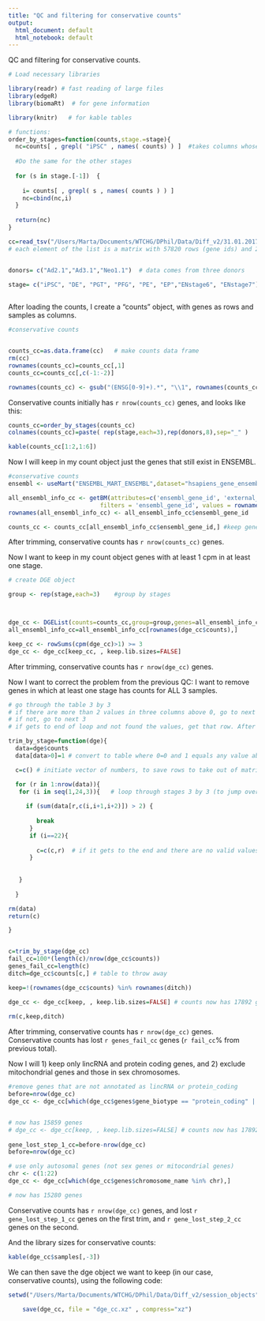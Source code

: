 ```yaml
---
title: "QC and filtering for conservative counts"
output:
  html_document: default
  html_notebook: default
---
```


QC and filtering for conservative counts.

```r

# Load necessary libraries

library(readr) # fast reading of large files
library(edgeR)
library(biomaRt)  # for gene information

library(knitr)   # for kable tables

# functions:
order_by_stages=function(counts,stage.=stage){
  nc=counts[ , grepl( "iPSC" , names( counts) ) ]  #takes columns whose name matches x
  
  #Do the same for the other stages
  
  for (s in stage.[-1])  {         
    
    i= counts[ , grepl( s , names( counts ) ) ]
    nc=cbind(nc,i)
  }
  
  return(nc)
}

cc=read_tsv("/Users/Marta/Documents/WTCHG/DPhil/Data/Diff_v2/31.01.2017.Differentiation_v2.gene.counts.tsv")  # master object, is a list of matrices (24 elements, 1 per sample)
# each element of the list is a matrix with 57820 rows (gene ids) and 26 columns (gene id, length, counts, TPM, etc)


donors= c("Ad2.1","Ad3.1","Neo1.1")  # data comes from three donors

stage= c("iPSC", "DE", "PGT", "PFG", "PE", "EP","ENstage6", "ENstage7") # 8 stages
 

```
After loading the counts, I create a "counts" object, with genes as rows and samples as columns. 


```r

#conservative counts


counts_cc=as.data.frame(cc)   # make counts data frame
rm(cc)
rownames(counts_cc)=counts_cc[,1]
counts_cc=counts_cc[,c(-1:-2)]

rownames(counts_cc) <- gsub("(ENSG[0-9]+).*", "\\1", rownames(counts_cc)) # cut everything after the dot


```

Conservative counts initially has `r nrow(counts_cc)` genes, and looks like this: 

```r

counts_cc=order_by_stages(counts_cc)
colnames(counts_cc)=paste( rep(stage,each=3),rep(donors,8),sep="_" )

kable(counts_cc[1:2,1:6])

```

Now I will keep in my count object just the genes that still exist in ENSEMBL.

```r

#conservative counts
ensembl <- useMart("ENSEMBL_MART_ENSEMBL",dataset="hsapiens_gene_ensembl",host="www.ensembl.org")

all_ensembl_info_cc <- getBM(attributes=c('ensembl_gene_id', 'external_gene_name', 'gene_biotype', 'chromosome_name'),
                          filters = 'ensembl_gene_id', values = rownames(counts_cc), mart = ensembl)
rownames(all_ensembl_info_cc) <- all_ensembl_info_cc$ensembl_gene_id

counts_cc <- counts_cc[all_ensembl_info_cc$ensembl_gene_id,] #keep genes in counts whose geneID still exists in Ensembl

```

After trimming,  conservative counts has `r nrow(counts_cc)` genes.

Now I want to keep in my count object genes with at least 1 cpm in at least one stage.


```r


# create DGE object

group <- rep(stage,each=3)    #group by stages 



dge_cc <- DGEList(counts=counts_cc,group=group,genes=all_ensembl_info_cc) 
all_ensembl_info_cc=all_ensembl_info_cc[rownames(dge_cc$counts),] 

keep_cc <- rowSums(cpm(dge_cc)>1) >= 3   
dge_cc <- dge_cc[keep_cc, , keep.lib.sizes=FALSE]     

```
After trimming,  conservative counts has `r nrow(dge_cc)` genes.

Now I want to correct the problem from the previous QC: I want to remove genes in which at least one stage has counts for ALL 3 samples.

```r



# go through the table 3 by 3
# if there are more than 2 values in three columns above 0, go to next row.
# if not, go to next 3
# if gets to end of loop and not found the values, get that row. After loop, subset matrix excluding those rows

trim_by_stage=function(dge){
  data=dge$counts
  data[data>0]=1 # convert to table where 0=0 and 1 equals any value above 0

  c=c() # initiate vector of numbers, to save rows to take out of matrix

  for (r in 1:nrow(data)){
   for (i in seq(1,24,3)){   # loop through stages 3 by 3 (to jump over samples of same stage)
    
     if (sum(data[r,c(i,i+1,i+2)]) > 2) {
      
        break
      }
      if (i==22){
      
        c=c(c,r)  # if it gets to the end and there are no valid values, append to vector
      }
    
    
   }
  
  }

rm(data)
return(c)

}


c=trim_by_stage(dge_cc)
fail_cc=100*(length(c)/nrow(dge_cc$counts))
genes_fail_cc=length(c)
ditch=dge_cc$counts[c,] # table to throw away

keep=!(rownames(dge_cc$counts) %in% rownames(ditch))

dge_cc <- dge_cc[keep, , keep.lib.sizes=FALSE] # counts now has 17892 genes
    
rm(c,keep,ditch)


```
After trimming, conservative counts has `r nrow(dge_cc)` genes. Conservative counts has lost  `r genes_fail_cc` genes (`r fail_cc`% from previous total).

Now I will 1) keep only lincRNA and protein coding genes, and 2) exclude mitochondrial genes and those in sex chromosomes.

``` r


#remove genes that are not annotated as lincRNA or protein_coding
before=nrow(dge_cc)
dge_cc <- dge_cc[which(dge_cc$genes$gene_biotype == "protein_coding" | dge_cc$genes$gene_biotype == "lincRNA"),]


# now has 15859 genes
# dge_cc <- dge_cc[keep, , keep.lib.sizes=FALSE] # counts now has 17892 genes
    
gene_lost_step_1_cc=before-nrow(dge_cc)
before=nrow(dge_cc)

# use only autosomal genes (not sex genes or mitocondrial genes)
chr <- c(1:22)
dge_cc <- dge_cc[which(dge_cc$genes$chromosome_name %in% chr),]

# now has 15280 genes


```
Conservative counts has `r nrow(dge_cc)` genes, and lost `r gene_lost_step_1_cc` genes on the first trim, and `r gene_lost_step_2_cc` genes on the second. 


And the library sizes for conservative counts:

``` r
kable(dge_cc$samples[,-3])
```

We can then save the dge object we want to keep (in our case, conservative counts), using the following code:


``` r
setwd("/Users/Marta/Documents/WTCHG/DPhil/Data/Diff_v2/session_objects")

    save(dge_cc, file = "dge_cc.xz" , compress="xz")
```


